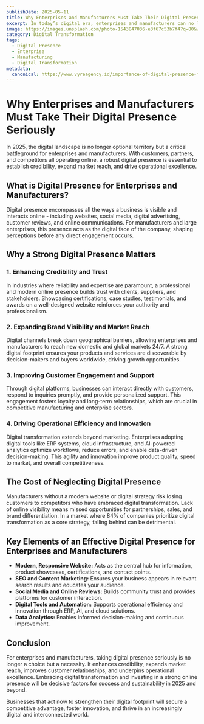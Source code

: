 ```yaml
---
publishDate: 2025-05-11
title: Why Enterprises and Manufacturers Must Take Their Digital Presence Seriously
excerpt: In today’s digital era, enterprises and manufacturers can no longer afford to neglect their online presence. Discover why a strong digital footprint is critical for credibility, growth, and competitiveness in 2025.
image: https://images.unsplash.com/photo-1543847036-e3f67c53b7f4?q=80&w=2940&auto=format&fit=crop&ixlib=rb-4.1.0&ixid=M3wxMjA3fDB8MHxwaG90by1wYWdlfHx8fGVufDB8fHx8fA%3D%3D
category: Digital Transformation
tags:
  - Digital Presence
  - Enterprise
  - Manufacturing
  - Digital Transformation
metadata:
  canonical: https://www.vyreagency.id/importance-of-digital-presence-for-business
---
```


# Why Enterprises and Manufacturers Must Take Their Digital Presence Seriously

In 2025, the digital landscape is no longer optional territory but a critical battleground for enterprises and manufacturers. With customers, partners, and competitors all operating online, a robust digital presence is essential to establish credibility, expand market reach, and drive operational excellence.

## What is Digital Presence for Enterprises and Manufacturers?

Digital presence encompasses all the ways a business is visible and interacts online - including websites, social media, digital advertising, customer reviews, and online communications. For manufacturers and large enterprises, this presence acts as the digital face of the company, shaping perceptions before any direct engagement occurs.

## Why a Strong Digital Presence Matters

### 1. Enhancing Credibility and Trust

In industries where reliability and expertise are paramount, a professional and modern online presence builds trust with clients, suppliers, and stakeholders. Showcasing certifications, case studies, testimonials, and awards on a well-designed website reinforces your authority and professionalism.

### 2. Expanding Brand Visibility and Market Reach

Digital channels break down geographical barriers, allowing enterprises and manufacturers to reach new domestic and global markets 24/7. A strong digital footprint ensures your products and services are discoverable by decision-makers and buyers worldwide, driving growth opportunities.

### 3. Improving Customer Engagement and Support

Through digital platforms, businesses can interact directly with customers, respond to inquiries promptly, and provide personalized support. This engagement fosters loyalty and long-term relationships, which are crucial in competitive manufacturing and enterprise sectors.

### 4. Driving Operational Efficiency and Innovation

Digital transformation extends beyond marketing. Enterprises adopting digital tools like ERP systems, cloud infrastructure, and AI-powered analytics optimize workflows, reduce errors, and enable data-driven decision-making. This agility and innovation improve product quality, speed to market, and overall competitiveness.

## The Cost of Neglecting Digital Presence

Manufacturers without a modern website or digital strategy risk losing customers to competitors who have embraced digital transformation. Lack of online visibility means missed opportunities for partnerships, sales, and brand differentiation. In a market where 84% of companies prioritize digital transformation as a core strategy, falling behind can be detrimental.

## Key Elements of an Effective Digital Presence for Enterprises and Manufacturers

- **Modern, Responsive Website:** Acts as the central hub for information, product showcases, certifications, and contact points.
- **SEO and Content Marketing:** Ensures your business appears in relevant search results and educates your audience.
- **Social Media and Online Reviews:** Builds community trust and provides platforms for customer interaction.
- **Digital Tools and Automation:** Supports operational efficiency and innovation through ERP, AI, and cloud solutions.
- **Data Analytics:** Enables informed decision-making and continuous improvement.

## Conclusion

For enterprises and manufacturers, taking digital presence seriously is no longer a choice but a necessity. It enhances credibility, expands market reach, improves customer relationships, and underpins operational excellence. Embracing digital transformation and investing in a strong online presence will be decisive factors for success and sustainability in 2025 and beyond.

Businesses that act now to strengthen their digital footprint will secure a competitive advantage, foster innovation, and thrive in an increasingly digital and interconnected world.

